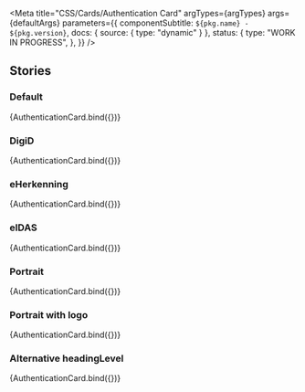 

<Meta
  title="CSS/Cards/Authentication Card"
  argTypes={argTypes}
  args={defaultArgs}
  parameters={{
    componentSubtitle: `${pkg.name} - ${pkg.version}`,
    docs: { source: { type: "dynamic" } },
    status: {
      type: "WORK IN PROGRESS",
    },
  }}
/>

<Description markdown={readme} />

## Stories

### Default

<Canvas>
  <Story name="Default" args={exampleArgs}>
    {AuthenticationCard.bind({})}
  </Story>
</Canvas>

### DigiD

<Canvas>
  <Story name="DigiD" args={{ ...exampleArgs, authProvider: "DigiD" }}>
    {AuthenticationCard.bind({})}
  </Story>
</Canvas>

### eHerkenning

<Canvas>
  <Story name="eHerkenning" args={{ ...exampleArgs, authProvider: "eHerkenning" }}>
    {AuthenticationCard.bind({})}
  </Story>
</Canvas>

### eIDAS

<Canvas>
  <Story name="eIDAS" args={{ ...exampleArgs, authProvider: "eIDAS" }}>
    {AuthenticationCard.bind({})}
  </Story>
</Canvas>

### Portrait

<Canvas>
  <Story name="Portrait" args={{ ...exampleArgs, portrait: true }}>
    {AuthenticationCard.bind({})}
  </Story>
</Canvas>

### Portrait with logo

<Canvas>
  <Story name="Portrait with logo" args={{ ...exampleArgs, authProvider: "DigiD", portrait: true }}>
    {AuthenticationCard.bind({})}
  </Story>
</Canvas>

### Alternative headingLevel

<Canvas>
  <Story name="Alternative Headinglevel" args={{ ...exampleArgs, headingLevel: 2 }}>
    {AuthenticationCard.bind({})}
  </Story>
</Canvas>
